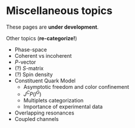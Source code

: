 # Miscellaneous topics

:::{.callout-warning}
These pages are **under development**.
:::

:::{.callout-warning title="To do"}

Other topics (**re-categorize!**)

- Phase-space
- Coherent vs incoherent
- $P$-vector
- (?) $S$-matrix
- (?) Spin density
- Constituent Quark Model
  - Asymptotic freedom and color confinement
  - $J^CP(I^G)$
  - Multiplets categorization
  - Importance of experimental data
- Overlapping resonances
- Coupled channels

:::
